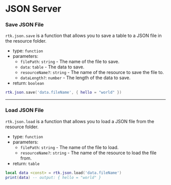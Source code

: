# JSON Server

### Save JSON File

``rtk.json.save`` is a function that allows you to save a table to a JSON file in the resource folder.

- type: `function`
- parameters: 
    - `filePath`: `string` - The name of the file to save.
    - `data`: `table` - The data to save.
    - `resourceName?`: `string` - The name of the resource to save the file to.
    - `dataLength?`: `number` - The length of the data to save.
- return: `boolean`

```lua
rtk.json.save('data.fileName', { hello = "world" })
```

---

### Load JSON File

``rtk.json.load`` is a function that allows you to load a JSON file from the resource folder.

- type: `function`
- parameters: 
    - `filePath`: `string` - The name of the file to load.
    - `resourceName?`: `string` - The name of the resource to load the file from.
- return: `table`
    
```lua
local data <const> = rtk.json.load('data.fileName')
print(data) -- output: { hello = "world" }
```